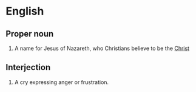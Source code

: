 =English=

==Proper noun==

#A name for Jesus of Nazareth, who Christians believe to be the [[Christ]]

==Interjection==

#A cry expressing anger or frustration.